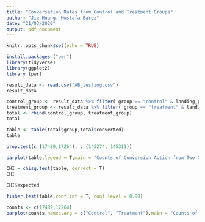 ---
title: "Conversation Rates from Control and Treatment Groups"
author: "Jie Huang, Mustafa Barez"
date: "21/03/2020"
output: pdf_document
---

```{r setup, include=FALSE}
knitr::opts_chunk$set(echo = TRUE)
```


```{r}
install.packages ("pwr")
library(tidyverse)
library(ggplot2)
library (pwr)
```

```{r}
result_data <- read.csv("AB_testing.csv") 
result_data
```

```{r}
control_group <- result_data %>% filter( group == "control" & landing_page == "old_page")
treatment_group <- result_data %>% filter( group == "treatment" & landing_page == "new_page")
total <- rbind(control_group, treatment_group)
total
```

```{r}
table <- table(total$group,total$converted)
table
```

```{r}
prop.test(c (17489,17264), c (145274, 145311))
```

```{r}
barplot(table,legend = T,main = "Counts of Conversion Action from Two Groups")
```
```{r}
CHI = chisq.test(table, correct = T)
CHI
```
```{r}
CHI$expected
```
```{r}
fisher.test(table,conf.int = T, conf.level = 0.99)
```


```{r}
counts <- c(17489,17264)
barplot(counts,names.arg = c("Control", "Treatment"),main = "Counts of Conversions", col= 'green')
```
